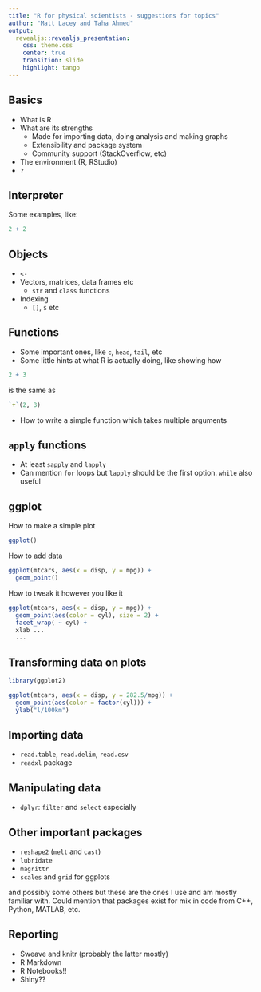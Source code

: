 ```yaml
---
title: "R for physical scientists - suggestions for topics"
author: "Matt Lacey and Taha Ahmed"
output: 
  revealjs::revealjs_presentation:
    css: theme.css
    center: true
    transition: slide
    highlight: tango
---
```


## Basics

- What is R
- What are its strengths
    - Made for importing data, doing analysis and making graphs 
    - Extensibility and package system
    - Community support (StackOverflow, etc)
- The environment (R, RStudio)
- `?`
   
## Interpreter

Some examples, like:

```r
2 + 2
```

## Objects

- `<-`
- Vectors, matrices, data frames etc
    - `str` and `class` functions
- Indexing
    - `[]`, `$` etc

## Functions

- Some important ones, like `c`, `head`, `tail`, etc
- Some little hints at what R is actually doing, like showing how

```r
2 + 3
```

is the same as

```r
`+`(2, 3)
```

- How to write a simple function which takes multiple arguments

## `apply` functions

- At least `sapply` and `lapply`
- Can mention `for` loops but `lapply` should be the first option. `while` also useful

## ggplot

How to make a simple plot

```r
ggplot()
```

How to add data

```r
ggplot(mtcars, aes(x = disp, y = mpg)) +
  geom_point()
```

How to tweak it however you like it

```r
ggplot(mtcars, aes(x = disp, y = mpg)) +
  geom_point(aes(color = cyl), size = 2) +
  facet_wrap( ~ cyl) + 
  xlab ...
  ...
```

## Transforming data on plots

```r
library(ggplot2)
```

```r
ggplot(mtcars, aes(x = disp, y = 282.5/mpg)) +
  geom_point(aes(color = factor(cyl))) +
  ylab("l/100km")
```

## Importing data

- `read.table`, `read.delim`, `read.csv`
- `readxl` package

## Manipulating data

- `dplyr`: `filter` and `select` especially

## Other important packages

- `reshape2` (`melt` and `cast`)
- `lubridate`
- `magrittr`
- `scales` and `grid` for ggplots

and possibly some others but these are the ones I use and am mostly familiar with. Could mention that packages exist for mix in code from C++, Python, MATLAB, etc.

## Reporting

- Sweave and knitr (probably the latter mostly)
- R Markdown
- R Notebooks!!
- Shiny??